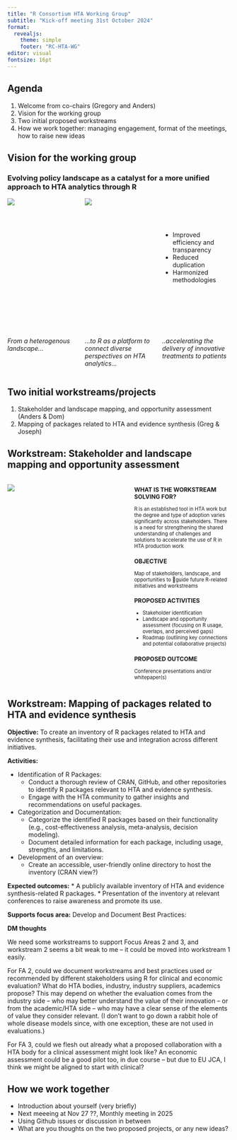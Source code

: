 ```yaml
---
title: "R Consortium HTA Working Group"
subtitle: "Kick-off meeting 31st October 2024"
format:
  revealjs: 
    theme: simple
    footer: "RC-HTA-WG"
editor: visual
fontsize: 16pt
---
```


## Agenda

1.  Welcome from co-chairs (Gregory and Anders)
2.  Vision for the working group
3.  Two initial proposed workstreams
4.  How we work together: managing engagement, format of the meetings, how to raise new ideas

## Vision for the working group
### Evolving policy landscape as a catalyst for a more unified approach to HTA analytics through R

:::::: columns

::: {.column width="30%" } 


```{=html}
<div style="position: relative; height: 300px;">
   <div style="position: absolute; center: 0;height:300px;">
    <img src="RC-HTA-WG_Meeting_Oct2024_files/jigsaw1_gfx.png" >
   </div>
</div>
```
*From a heterogenous 
landscape...*

:::

::: {.column width="30%" }


```{=html}
<div style="position: relative; height: 300px; ">
   <div style="position: absolute; height:300px;">
    <img src="RC-HTA-WG_Meeting_Oct2024_files/jigsaw2_gfx.png">
   </div>
</div>
```
*...to R as a platform to connect diverse perspectives on HTA analytics...*


:::

::: {.column width="30%"}

```{=html}
<div style="position: relative; height: 300px;">
   <div style="position: absolute; top: 60px; height:240px;">
```
- Improved efficiency and transparency
- Reduced duplication
- Harmonized methodologies
```{=html}
   </div>
</div>
```
*..accelerating the delivery of innovative treatments to patients*


:::
::::::

## Two initial workstreams/projects

1.  Stakeholder and landscape mapping, and opportunity assessment (Anders & Dom)
2.  Mapping of packages related to HTA and evidence synthesis (Greg & Joseph)

## Workstream: Stakeholder and landscape mapping and opportunity assessment

:::::: columns
::: {.column width="55%"}
![](RC-HTA-WG_Meeting_Oct2024_files/workstream1_gfx.png)
:::

:::: {.column width="45%"}
::: {style="font-size: 80%;"}
### WHAT IS THE WORKSTREAM SOLVING FOR?

R is an established tool in HTA work but the degree and type of adoption varies significantly across stakeholders. There is a need for strengthening the shared understanding of challenges and solutions to accelerate the use of R in HTA production work

### OBJECTIVE

Map of stakeholders, landscape, and opportunities to guide future R-related initiatives and workstreams

### PROPOSED ACTIVITIES

-   Stakeholder identification
-   Landscape and opportunity assessment (focusing on R usage, overlaps, and perceived gaps)
-   Roadmap (outlining key connections and potential collaborative projects)

### PROPOSED OUTCOME

Conference presentations and/or whitepaper(s)
:::
::::
::::::

## Workstream: Mapping of packages related to HTA and evidence synthesis

**Objective:** To create an inventory of R packages related to HTA and evidence synthesis, facilitating their use and integration across different initiatives.

**Activities:**

-   Identification of R Packages:
    -   Conduct a thorough review of CRAN, GitHub, and other repositories to identify R packages relevant to HTA and evidence synthesis.
    -   Engage with the HTA community to gather insights and recommendations on useful packages.
-   Categorization and Documentation:
    -   Categorize the identified R packages based on their functionality (e.g., cost-effectiveness analysis, meta-analysis, decision modeling).
    -   Document detailed information for each package, including usage, strengths, and limitations.
-   Development of an overview:
    -   Create an accessible, user-friendly online directory to host the inventory (CRAN view?)

**Expected outcomes:** \* A publicly available inventory of HTA and evidence synthesis-related R packages. \* Presentation of the inventory at relevant conferences to raise awareness and promote its use.

**Supports focus area:** Develop and Document Best Practices:

**DM thoughts**

We need some workstreams to support Focus Areas 2 and 3, and workstream 2 seems a bit weak to me – it could be moved into workstream 1 easily.

For FA 2, could we document workstreams and best practices used or recommended by different stakeholders using R for clinical and economic evaluation? What do HTA bodies, industry, industry suppliers, academics propose? This may depend on whether the evaluation comes from the industry side – who may better understand the value of their innovation – or from the academic/HTA side – who may have a clear sense of the elements of value they consider relevant. (I don’t want to go down a rabbit hole of whole disease models since, with one exception, these are not used in evaluations.)

For FA 3, could we flesh out already what a proposed collaboration with a HTA body for a clinical assessment might look like? An economic assessment could be a good pilot too, in due course – but due to EU JCA, I think we might be aligned to start with clinical?

## How we work together

-   Introduction about yourself (very briefly)
-   Next meeeing at Nov 27 ??, Monthly meeting in 2025
-   Using Github issues or discussion in between
-   What are you thoughts on the two proposed projects, or any new ideas?
